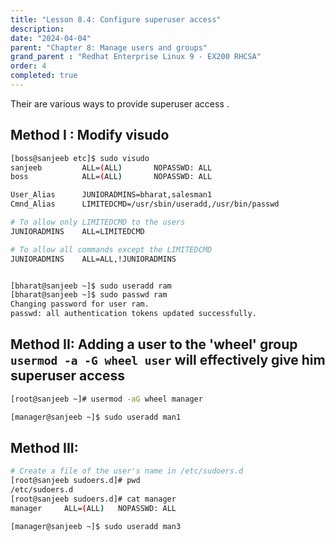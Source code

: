 ```yaml
---
title: "Lesson 8.4: Configure superuser access"
description:
date: "2024-04-04"
parent: "Chapter 8: Manage users and groups"
grand_parent : "Redhat Enterprise Linux 9 - EX200 RHCSA"
order: 4
completed: true
---
```


Their are various ways to provide superuser access .

## Method I : Modify visudo
```bash
[boss@sanjeeb etc]$ sudo visudo 
sanjeeb         ALL=(ALL)       NOPASSWD: ALL
boss            ALL=(ALL)       NOPASSWD: ALL

User_Alias      JUNIORADMINS=bharat,salesman1
Cmnd_Alias      LIMITEDCMD=/usr/sbin/useradd,/usr/bin/passwd

# To allow only LIMITEDCMD to the users
JUNIORADMINS    ALL=LIMITEDCMD

# To allow all commands except the LIMITEDCMD
JUNIORADMINS    ALL=ALL,!JUNIORADMINS


[bharat@sanjeeb ~]$ sudo useradd ram 
[bharat@sanjeeb ~]$ sudo passwd ram 
Changing password for user ram.
passwd: all authentication tokens updated successfully.

```

## Method II: Adding a user to the 'wheel' group `usermod -a -G wheel user` will effectively give him superuser access
```bash 
[root@sanjeeb ~]# usermod -aG wheel manager 

[manager@sanjeeb ~]$ sudo useradd man1 
```

## Method III: 
```bash
# Create a file of the user's name in /etc/sudoers.d
[root@sanjeeb sudoers.d]# pwd
/etc/sudoers.d
[root@sanjeeb sudoers.d]# cat manager 
manager		ALL=(ALL)	NOPASSWD: ALL

[manager@sanjeeb ~]$ sudo useradd man3 
```